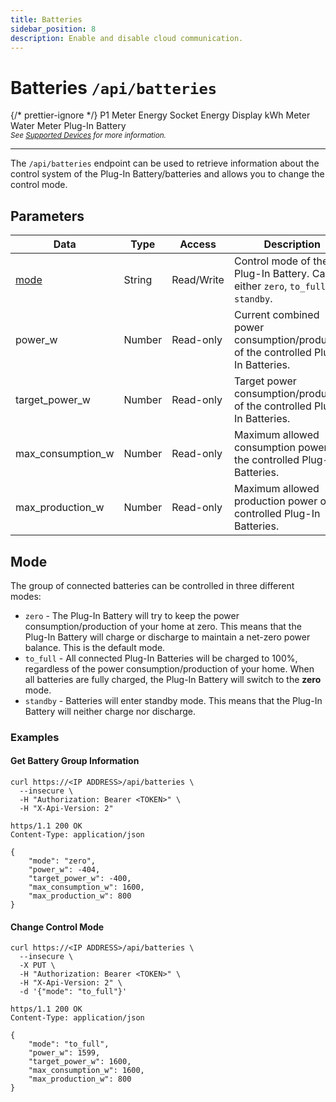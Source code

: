 ```yaml
---
title: Batteries
sidebar_position: 8
description: Enable and disable cloud communication.
---
```



# Batteries `/api/batteries`

{/* prettier-ignore */}
<Badge color='hw-purple' icon='mdi:test-tube' subtext='Requires Firmware 6.0200 or later (in beta)'>P1 Meter</Badge>
<Badge color='hw-grey' icon='mdi:close' subtext='Not supported'>Energy Socket</Badge>
<Badge color='hw-grey' icon='mdi:close' subtext='Not supported'>Energy Display</Badge>
<Badge color='hw-purple' icon='mdi:test-tube' subtext='Requires Firmware 5.0000 or later (in beta)'>kWh Meter</Badge>
<Badge color='hw-grey' icon='mdi:close' subtext='Not supported'>Water Meter</Badge>
<Badge color='hw-grey' icon='mdi:close' subtext='Not supported'>Plug-In Battery</Badge>
<br />
<sub>_See [Supported Devices](/docs/introduction#devices) for more information._</sub>

---

The `/api/batteries` endpoint can be used to retrieve information about the control system of the Plug-In Battery/batteries and allows you to change the control mode.

## Parameters

| Data              | Type   | Access     | Description                                                                         |
| ----------------- | ------ | ---------- | ----------------------------------------------------------------------------------- |
| [mode](#mode)     | String | Read/Write | Control mode of the Plug-In Battery. Can be either `zero`, `to_full`, or `standby`. |
| power_w           | Number | Read-only  | Current combined power consumption/production of the controlled Plug-In Batteries.  |
| target_power_w    | Number | Read-only  | Target power consumption/production of the controlled Plug-In Batteries.            |
| max_consumption_w | Number | Read-only  | Maximum allowed consumption power of the controlled Plug-In Batteries.              |
| max_production_w  | Number | Read-only  | Maximum allowed production power of the controlled Plug-In Batteries.               |

## Mode

The group of connected batteries can be controlled in three different modes:

-   `zero` - The Plug-In Battery will try to keep the power consumption/production of your home at zero. This means that the Plug-In Battery will charge or discharge to maintain a net-zero power balance. This is the default mode.
-   `to_full` - All connected Plug-In Batteries will be charged to 100%, regardless of the power consumption/production of your home. When all batteries are fully charged, the Plug-In Battery will switch to the **zero** mode.
-   `standby` - Batteries will enter standby mode. This means that the Plug-In Battery will neither charge nor discharge.

### Examples

#### Get Battery Group Information

```shell title="Request"
curl https://<IP ADDRESS>/api/batteries \
  --insecure \
  -H "Authorization: Bearer <TOKEN>" \
  -H "X-Api-Version: 2"
```

```http title="Response"
https/1.1 200 OK
Content-Type: application/json

{
    "mode": "zero",
    "power_w": -404,
    "target_power_w": -400,
    "max_consumption_w": 1600,
    "max_production_w": 800
}
```

#### Change Control Mode

```shell title="Request"
curl https://<IP ADDRESS>/api/batteries \
  --insecure \
  -X PUT \
  -H "Authorization: Bearer <TOKEN>" \
  -H "X-Api-Version: 2" \
  -d '{"mode": "to_full"}'
```

```http title="Response"
https/1.1 200 OK
Content-Type: application/json

{
    "mode": "to_full",
    "power_w": 1599,
    "target_power_w": 1600,
    "max_consumption_w": 1600,
    "max_production_w": 800
}
```

